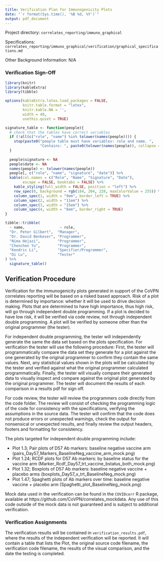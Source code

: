 ```yaml
---
title: Verification Plan for Immunogenicity Plots
date: "`r format(Sys.time(), '%B %d, %Y')`"
output: pdf_document
---
```


Project directory: `correlates_reporting/immuno_graphical`

Specifications: `correlates_reporting/immuno_graphical/verification/graphical_specifications.md`

Other Background Information: N/A 

### Verification  Sign-Off

```r
library(knitr)
library(kableExtra)
library(tibble)

options(kableExtra.latex.load_packages = FALSE, 
        knitr.table.format = "latex",
        knitr.kable.NA = '',
        width = 40,
        usethis.quiet = TRUE)

signature_table <- function(people){
  # check that the tables have correct variables
  if (!all(c("role", "name") %in% tolower(names(people)))) {
    stop(paste0("people table must have variables: role and name. ",
                "Contains: ", paste0(tolower(names(people)), collapse = ", ")))
  }
  
  people$signature <- NA
  people$date <- NA
  names(people) <- tolower(names(people))
  people[, c("role", "name", "signature", "date")] %>% 
  kable(col.names = c("Role", "Name", "Signature", "Date"),
        escape = FALSE, booktabs = FALSE) %>% 
    kable_styling(full_width = FALSE, position = "left") %>% 
    row_spec(0, background = rgb(184, 204, 228, maxColorValue = 255)) %>% 
    column_spec(1, width = "9em", border_left = TRUE) %>% 
    column_spec(2, width = "11em") %>% 
    column_spec(3, width = "15em") %>% 
    column_spec(4, width = "8em", border_right = TRUE)
}

tibble::tribble(
  ~ name,                ~ role,
  "Dr. Peter Gilbert",  "Manager",
  "Dr. David Benkeser", "Programmer",
  "Nima Hejazi",        "Programmer",
  "Chenchen Yu",        "Programmer",
  "Kendric Li",         "Specifier/Programmer",
  "Di Lu",              "Tester" 
) %>% 
  signature_table()

```

## Verification Procedure

Verification for the immunogenicity plots generated in support of the CoVPN correlates reporting will be based on a risked based approach. Risk of a plot is determined by importance: whether it will be used to drive decision making. Plots that are determined to have high importance, thus high risk, will go through independent double programming. If a plot is decided to have low risk, it will be verified via code review, not through independent double programming. A plot will be verified by someone other than the original programmer (the tester). 

For independent double programming, the tester will independently generate the same the data set based on the plots specification. For verification the tester will use the following procedure: First, the tester will programmatically compare the data set they generate for a plot against the one generated by the original programmer to confirm they contain the same values. Next, any statistical values shown in the plots will be calculated by the tester and verified against what the original programmer calculated programmatically. Finally, the tester will visually compare their generated data to visually inspect and compare against the original plot generated by the original programmer. The tester will document the results of each comparison in a results pdf for sign off.

For code review, the tester will review the programmers code directly from the code folder. The review will consist of checking the programming logic of the code for consistency with the specifications, verifying the assumptions in the source data. The tester will confirm that the code does not produce errors or unexpected warnings, check the output for nonsensical or unexpected results, and finally review the output headers, footers and formatting for consistency.

The plots targeted for independent double programming include:

  - Plot 1.3; Pair plots of D57 Ab markers: baseline negative vaccine arm (pairs_Day57_Markers_BaselineNeg_vaccine_arm_mock.png)
  - Plot 1.24; RCDF plots for D57 Ab markers: by baseline status for the vaccine arm (Marker_Rcdf_Day57_trt_vaccine_bstatus_both_mock.png)
  - Plot 1.32; Boxplots of D57 Ab markers: baseline negative vaccine + placebo arms (boxplots_Day57_x_trt_BaselineNeg_mock.png)
  - Plot 1.47; Spaghetti plots of Ab markers over time: baseline negative vaccine + placebo arm (Spaghetti_plot_BaselineNeg_mock.png)

Mock data used in the verification can be found in the `COVIDcorr` R package, available at https://github.com/CoVPN/correlates_mockdata. Any use of this code outside of the mock data is not guaranteed and is subject to additional verification.

### Verification Assignments

The verification results will be contained in `verification_results.pdf`, where the results of the independent verification will be reported. It will contain a table that lists the Plot, the original source code filename, the verification code filename, the results of the visual comparison, and the date the testing is completed.

